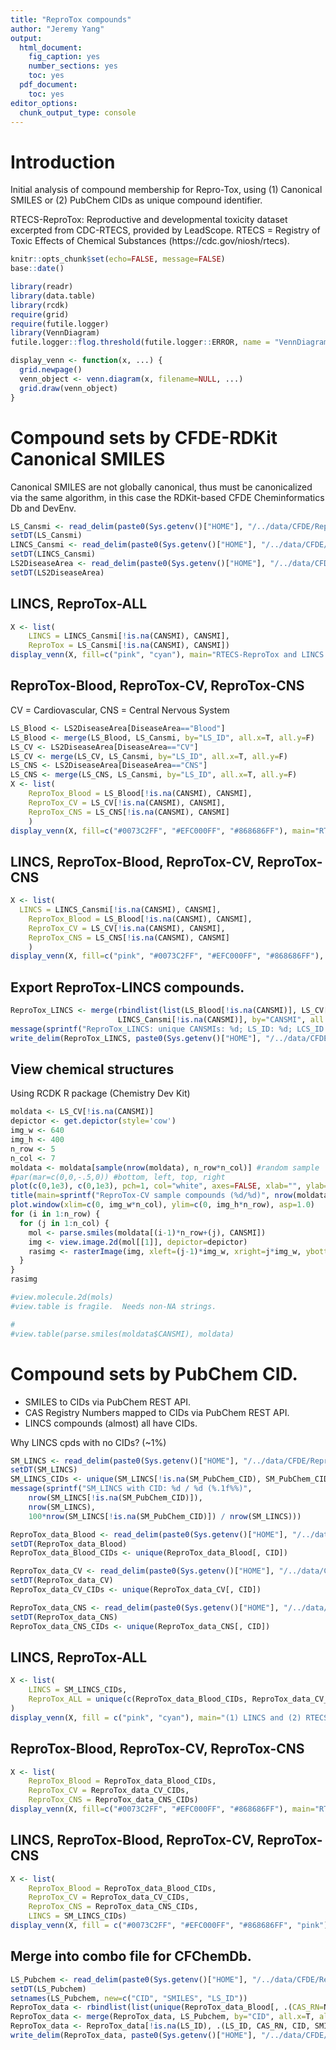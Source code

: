 ```yaml
---
title: "ReproTox compounds"
author: "Jeremy Yang"
output:
  html_document:
    fig_caption: yes
    number_sections: yes
    toc: yes
  pdf_document:
    toc: yes
editor_options:
  chunk_output_type: console
---
```


# Introduction

Initial analysis of compound membership for Repro-Tox, using (1) Canonical SMILES or (2) PubChem CIDs as
unique compound identifier.

RTECS-ReproTox: Reproductive and developmental toxicity dataset excerpted from CDC-RTECS, provided by LeadScope.
RTECS = Registry of Toxic Effects of Chemical Substances (https://cdc.gov/niosh/rtecs).

```r
knitr::opts_chunk$set(echo=FALSE, message=FALSE)
base::date() 
```          
             
```r
library(readr)
library(data.table)
library(rcdk)
require(grid)
require(futile.logger)
library(VennDiagram)
futile.logger::flog.threshold(futile.logger::ERROR, name = "VennDiagramLogger") #Avoid annoying logfiles.
```

```r
display_venn <- function(x, ...) {
  grid.newpage()
  venn_object <- venn.diagram(x, filename=NULL, ...)
  grid.draw(venn_object)
}
```

# Compound sets by CFDE-RDKit Canonical SMILES

Canonical SMILES are not globally canonical, thus must be canonicalized via the same algorithm, in this case the RDKit-based CFDE Cheminformatics Db and DevEnv.

```r
LS_Cansmi <- read_delim(paste0(Sys.getenv()["HOME"], "/../data/CFDE/ReproTox/LS_Mapping_UMiami_std_can.smi"), "\t", col_names=c("CANSMI", "LS_ID"))
setDT(LS_Cansmi)
LINCS_Cansmi <- read_delim(paste0(Sys.getenv()["HOME"], "/../data/CFDE/ReproTox/SM_LINCS_10272021_std_can.smi"), "\t", col_names=c("CANSMI", "LCS_ID"))
setDT(LINCS_Cansmi)
LS2DiseaseArea <- read_delim(paste0(Sys.getenv()["HOME"], "/../data/CFDE/ReproTox/LS_mapping_MSSM.tsv"), "\t", col_names=c("LS_ID", "DiseaseArea"))
setDT(LS2DiseaseArea)
```

## LINCS, ReproTox-ALL

```r
X <- list(
	LINCS = LINCS_Cansmi[!is.na(CANSMI), CANSMI], 
	ReproTox = LS_Cansmi[!is.na(CANSMI), CANSMI])
display_venn(X, fill=c("pink", "cyan"), main="RTECS-ReproTox and LINCS chemical datasets by CFDE-RDKit-Cansmi")
```

## ReproTox-Blood, ReproTox-CV, ReproTox-CNS

CV = Cardiovascular, CNS = Central Nervous System

```r
LS_Blood <- LS2DiseaseArea[DiseaseArea=="Blood"]
LS_Blood <- merge(LS_Blood, LS_Cansmi, by="LS_ID", all.x=T, all.y=F)
LS_CV <- LS2DiseaseArea[DiseaseArea=="CV"]
LS_CV <- merge(LS_CV, LS_Cansmi, by="LS_ID", all.x=T, all.y=F)
LS_CNS <- LS2DiseaseArea[DiseaseArea=="CNS"]
LS_CNS <- merge(LS_CNS, LS_Cansmi, by="LS_ID", all.x=T, all.y=F)
X <- list(
	ReproTox_Blood = LS_Blood[!is.na(CANSMI), CANSMI],
	ReproTox_CV = LS_CV[!is.na(CANSMI), CANSMI],
	ReproTox_CNS = LS_CNS[!is.na(CANSMI), CANSMI]
	)
display_venn(X, fill=c("#0073C2FF", "#EFC000FF", "#868686FF"), main="RTECS-ReproTox chemical datasets by CFDE-RDKit-Cansmi")
```

## LINCS, ReproTox-Blood, ReproTox-CV, ReproTox-CNS

```r
X <- list(
  LINCS = LINCS_Cansmi[!is.na(CANSMI), CANSMI],
	ReproTox_Blood = LS_Blood[!is.na(CANSMI), CANSMI],
	ReproTox_CV = LS_CV[!is.na(CANSMI), CANSMI],
	ReproTox_CNS = LS_CNS[!is.na(CANSMI), CANSMI]
	)
display_venn(X, fill=c("pink", "#0073C2FF", "#EFC000FF", "#868686FF"), main="LINCS and RTECS-ReproTox chemical datasets by CFDE-RDKit-Cansmi")
```

## Export ReproTox-LINCS compounds.
```r
ReproTox_LINCS <- merge(rbindlist(list(LS_Blood[!is.na(CANSMI)], LS_CV[!is.na(CANSMI)], LS_CNS[!is.na(CANSMI)])), 
                        LINCS_Cansmi[!is.na(CANSMI)], by="CANSMI", all.x=F, all.y=F)
message(sprintf("ReproTox_LINCS: unique CANSMIs: %d; LS_ID: %d; LCS_ID: %d", ReproTox_LINCS[, uniqueN(CANSMI)], ReproTox_LINCS[, uniqueN(LS_ID)], ReproTox_LINCS[, uniqueN(LCS_ID)]))
write_delim(ReproTox_LINCS, paste0(Sys.getenv()["HOME"], "/../data/CFDE/ReproTox/ReproTox_LINCS_export.tsv"), delim="\t")
```

## View chemical structures

Using RCDK R package (Chemistry Dev Kit)

```r
moldata <- LS_CV[!is.na(CANSMI)]
depictor <- get.depictor(style='cow')
img_w <- 640
img_h <- 400
n_row <- 5
n_col <- 7
moldata <- moldata[sample(nrow(moldata), n_row*n_col)] #random sample
#par(mar=c(0,0,-.5,0)) #bottom, left, top, right
plot(c(0,1e3), c(0,1e3), pch=1, col="white", axes=FALSE, xlab="", ylab="")
title(main=sprintf("ReproTox-CV sample compounds (%d/%d)", nrow(moldata), nrow(LS_CV[!is.na(CANSMI)])), line = -3, sub="Depicted with RCDK", cex.main=2)
plot.window(xlim=c(0, img_w*n_col), ylim=c(0, img_h*n_row), asp=1.0)
for (i in 1:n_row) {
  for (j in 1:n_col) {
    mol <- parse.smiles(moldata[(i-1)*n_row+(j), CANSMI])
    img <- view.image.2d(mol[[1]], depictor=depictor)
    rasimg <- rasterImage(img, xleft=(j-1)*img_w, xright=j*img_w, ybottom=(i-2)*img_h, ytop=(i-1)*img_h)
  }
}
rasimg
```



```r
#view.molecule.2d(mols)
#view.table is fragile.  Needs non-NA strings.

#
#view.table(parse.smiles(moldata$CANSMI), moldata)
```


# Compound sets by PubChem CID.

* SMILES to CIDs via PubChem REST API.
* CAS Registry Numbers mapped to CIDs via PubChem REST API.
* LINCS compounds (almost) all have CIDs.

Why LINCS cpds with no CIDs? (~1%)

```r
SM_LINCS <- read_delim(paste0(Sys.getenv()["HOME"], "/../data/CFDE/ReproTox/SM_LINCS_10272021.tsv"), "\t", col_types = cols(.default = col_character()))
setDT(SM_LINCS)
SM_LINCS_CIDs <- unique(SM_LINCS[!is.na(SM_PubChem_CID), SM_PubChem_CID])
message(sprintf("SM_LINCS with CID: %d / %d (%.1f%%)", 
	nrow(SM_LINCS[!is.na(SM_PubChem_CID)]),
	nrow(SM_LINCS),
	100*nrow(SM_LINCS[!is.na(SM_PubChem_CID)]) / nrow(SM_LINCS)))
```



```r
ReproTox_data_Blood <- read_delim(paste0(Sys.getenv()["HOME"], "/../data/CFDE/ReproTox/ReproTox_data-Blood_PubChem_cas2cid.tsv"), "\t", col_types = cols(.default = col_character()))
setDT(ReproTox_data_Blood)
ReproTox_data_Blood_CIDs <- unique(ReproTox_data_Blood[, CID])

ReproTox_data_CV <- read_delim(paste0(Sys.getenv()["HOME"], "/../data/CFDE/ReproTox/ReproTox_data-CV_PubChem_cas2cid.tsv"), "\t", col_types = cols(.default = col_character()))
setDT(ReproTox_data_CV)
ReproTox_data_CV_CIDs <- unique(ReproTox_data_CV[, CID])

ReproTox_data_CNS <- read_delim(paste0(Sys.getenv()["HOME"], "/../data/CFDE/ReproTox/ReproTox_data-CNS_PubChem_cas2cid.tsv"), "\t", col_types = cols(.default = col_character()))
setDT(ReproTox_data_CNS)
ReproTox_data_CNS_CIDs <- unique(ReproTox_data_CNS[, CID])
```

## LINCS, ReproTox-ALL

```r
X <- list(
	LINCS = SM_LINCS_CIDs,
	ReproTox_ALL = unique(c(ReproTox_data_Blood_CIDs, ReproTox_data_CV_CIDs, ReproTox_data_CNS_CIDs))
)
display_venn(X, fill = c("pink", "cyan"), main="(1) LINCS and (2) RTECS-ReproTox chemical datasets (combined) by CID")
```

## ReproTox-Blood, ReproTox-CV, ReproTox-CNS

```r
X <- list(
	ReproTox_Blood = ReproTox_data_Blood_CIDs, 
	ReproTox_CV = ReproTox_data_CV_CIDs, 
	ReproTox_CNS = ReproTox_data_CNS_CIDs)
display_venn(X, fill=c("#0073C2FF", "#EFC000FF", "#868686FF"), main="RTECS-ReproTox chemical datasets by CID")
```


## LINCS, ReproTox-Blood, ReproTox-CV, ReproTox-CNS

```r
X <- list(
	ReproTox_Blood = ReproTox_data_Blood_CIDs, 
	ReproTox_CV = ReproTox_data_CV_CIDs, 
	ReproTox_CNS = ReproTox_data_CNS_CIDs,
	LINCS = SM_LINCS_CIDs)
display_venn(X, fill = c("#0073C2FF", "#EFC000FF", "#868686FF", "pink"), main="LINCS and RTECS-ReproTox chemical datasets by CID")
```

## Merge into combo file for CFChemDb.

```r
LS_Pubchem <- read_delim(paste0(Sys.getenv()["HOME"], "/../data/CFDE/ReproTox/LS_Mapping_PubChem.tsv"), "\t", col_types = cols(.default = col_character()))
setDT(LS_Pubchem)
setnames(LS_Pubchem, new=c("CID", "SMILES", "LS_ID"))
ReproTox_data <- rbindlist(list(unique(ReproTox_data_Blood[, .(CAS_RN=Name, CID=CID, TERM="Blood")]), unique(ReproTox_data_CNS[, .(CAS_RN=Name, CID=CID, TERM="CNS")]), unique(ReproTox_data_CV[, .(CAS_RN=Name, CID=CID, TERM="CV")])))
ReproTox_data <- merge(ReproTox_data, LS_Pubchem, by="CID", all.x=T, all.y=F)
ReproTox_data <- ReproTox_data[!is.na(LS_ID), .(LS_ID, CAS_RN, CID, SMILES, TERM)]
write_delim(ReproTox_data, paste0(Sys.getenv()["HOME"], "/../data/CFDE/ReproTox/ReproTox_export.tsv"), delim="\t")
```

